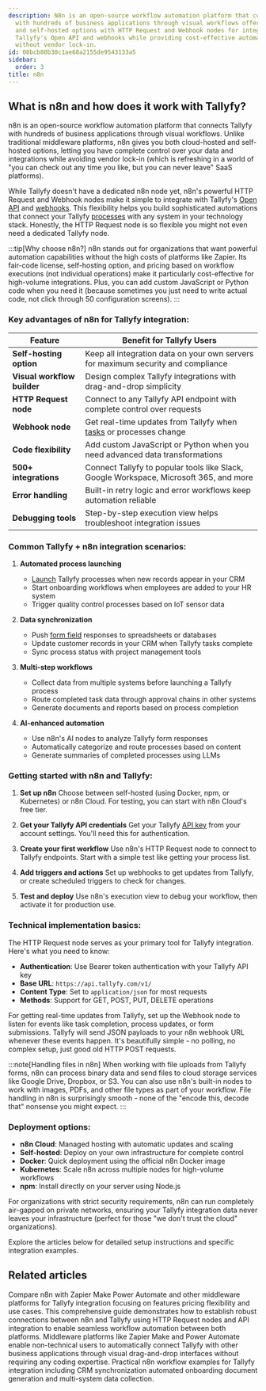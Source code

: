 ```yaml
---
description: N8n is an open-source workflow automation platform that connects Tallyfy
  with hundreds of business applications through visual workflows offering both cloud-hosted
  and self-hosted options with HTTP Request and Webhook nodes for integrating with
  Tallyfy's Open API and webhooks while providing cost-effective automation capabilities
  without vendor lock-in.
id: 08bcb80b30c1ae68a2155de9543133a5
sidebar:
  order: 3
title: n8n
---
```



## What is n8n and how does it work with Tallyfy?

n8n is an open-source workflow automation platform that connects Tallyfy with hundreds of business applications through visual workflows. Unlike traditional middleware platforms, n8n gives you both cloud-hosted and self-hosted options, letting you have complete control over your data and integrations while avoiding vendor lock-in (which is refreshing in a world of "you can check out any time you like, but you can never leave" SaaS platforms).

While Tallyfy doesn't have a dedicated n8n node yet, n8n's powerful HTTP Request and Webhook nodes make it simple to integrate with Tallyfy's [Open API](/products/pro/integrations/open-api/) and [webhooks](/products/pro/integrations/webhooks/). This flexibility helps you build sophisticated automations that connect your Tallyfy [processes](/products/pro/tracking-and-tasks/processes/) with any system in your technology stack. Honestly, the HTTP Request node is so flexible you might not even need a dedicated Tallyfy node.

:::tip[Why choose n8n?]
n8n stands out for organizations that want powerful automation capabilities without the high costs of platforms like Zapier. Its fair-code license, self-hosting option, and pricing based on workflow executions (not individual operations) make it particularly cost-effective for high-volume integrations. Plus, you can add custom JavaScript or Python code when you need it (because sometimes you just need to write actual code, not click through 50 configuration screens).
:::

### Key advantages of n8n for Tallyfy integration:

| Feature | Benefit for Tallyfy Users |
|---------|---------------------------|
| **Self-hosting option** | Keep all integration data on your own servers for maximum security and compliance |
| **Visual workflow builder** | Design complex Tallyfy integrations with drag-and-drop simplicity |
| **HTTP Request node** | Connect to any Tallyfy API endpoint with complete control over requests |
| **Webhook node** | Get real-time updates from Tallyfy when [tasks](/products/pro/tracking-and-tasks/tasks/) or processes change |
| **Code flexibility** | Add custom JavaScript or Python when you need advanced data transformations |
| **500+ integrations** | Connect Tallyfy to popular tools like Slack, Google Workspace, Microsoft 365, and more |
| **Error handling** | Built-in retry logic and error workflows keep automation reliable |
| **Debugging tools** | Step-by-step execution view helps troubleshoot integration issues |

### Common Tallyfy + n8n integration scenarios:

1. **Automated process launching**
   - [Launch](/products/pro/launching/) Tallyfy processes when new records appear in your CRM
   - Start onboarding workflows when employees are added to your HR system
   - Trigger quality control processes based on IoT sensor data

2. **Data synchronization**
   - Push [form field](/products/pro/tracking-and-tasks/tasks/what-are-form-fields-in-tallyfy/) responses to spreadsheets or databases
   - Update customer records in your CRM when Tallyfy tasks complete
   - Sync process status with project management tools

3. **Multi-step workflows**
   - Collect data from multiple systems before launching a Tallyfy process
   - Route completed task data through approval chains in other systems
   - Generate documents and reports based on process completion

4. **AI-enhanced automation**
   - Use n8n's AI nodes to analyze Tallyfy form responses
   - Automatically categorize and route processes based on content
   - Generate summaries of completed processes using LLMs

### Getting started with n8n and Tallyfy:

<Steps>

1. **Set up n8n**
   Choose between self-hosted (using Docker, npm, or Kubernetes) or n8n Cloud. For testing, you can start with n8n Cloud's free tier.

2. **Get your Tallyfy API credentials**
   Get your Tallyfy [API key](/products/pro/integrations/open-api/) from your account settings. You'll need this for authentication.

3. **Create your first workflow**
   Use n8n's HTTP Request node to connect to Tallyfy endpoints. Start with a simple test like getting your process list.

4. **Add triggers and actions**
   Set up webhooks to get updates from Tallyfy, or create scheduled triggers to check for changes.

5. **Test and deploy**
   Use n8n's execution view to debug your workflow, then activate it for production use.

</Steps>

### Technical implementation basics:

The HTTP Request node serves as your primary tool for Tallyfy integration. Here's what you need to know:

- **Authentication**: Use Bearer token authentication with your Tallyfy API key
- **Base URL**: `https://api.tallyfy.com/v1/`
- **Content Type**: Set to `application/json` for most requests
- **Methods**: Support for GET, POST, PUT, DELETE operations

For getting real-time updates from Tallyfy, set up the Webhook node to listen for events like task completion, process updates, or form submissions. Tallyfy will send JSON payloads to your n8n webhook URL whenever these events happen. It's beautifully simple - no polling, no complex setup, just good old HTTP POST requests.

:::note[Handling files in n8n]
When working with file uploads from Tallyfy forms, n8n can process binary data and send files to cloud storage services like Google Drive, Dropbox, or S3. You can also use n8n's built-in nodes to work with images, PDFs, and other file types as part of your workflow. File handling in n8n is surprisingly smooth - none of the "encode this, decode that" nonsense you might expect.
:::

### Deployment options:

- **n8n Cloud**: Managed hosting with automatic updates and scaling
- **Self-hosted**: Deploy on your own infrastructure for complete control
- **Docker**: Quick deployment using the official n8n Docker image
- **Kubernetes**: Scale n8n across multiple nodes for high-volume workflows
- **npm**: Install directly on your server using Node.js

For organizations with strict security requirements, n8n can run completely air-gapped on private networks, ensuring your Tallyfy integration data never leaves your infrastructure (perfect for those "we don't trust the cloud" organizations).

Explore the articles below for detailed setup instructions and specific integration examples.


<PageTree />


## Related articles
<CardGrid>
<LinkTitleCard header="<b>N8N > n8n vs other middleware platforms</b>" href="/products/pro/integrations/middleware/n8n/n8n-vs-other-middleware-platforms/" > Compare n8n with Zapier Make Power Automate and other middleware platforms for Tallyfy integration focusing on features pricing flexibility and use cases. </LinkTitleCard>
<LinkTitleCard header="<b>N8N > Connect n8n to Tallyfy</b>" href="/products/pro/integrations/middleware/n8n/connecting-n8n-to-tallyfy/" > This comprehensive guide demonstrates how to establish robust connections between n8n and Tallyfy using HTTP Request nodes and API integration to enable seamless workflow automation between both platforms. </LinkTitleCard>
<LinkTitleCard header="<b>Integrations > Middleware</b>" href="/products/pro/integrations/middleware/" > Middleware platforms like Zapier Make and Power Automate enable non-technical users to automatically connect Tallyfy with other business applications through visual drag-and-drop interfaces without requiring any coding expertise. </LinkTitleCard>
<LinkTitleCard header="<b>N8N > Common n8n workflow examples</b>" href="/products/pro/integrations/middleware/n8n/common-n8n-workflow-examples/" > Practical n8n workflow examples for Tallyfy integration including CRM synchronization automated onboarding document generation and multi-system data collection. </LinkTitleCard>
</CardGrid>